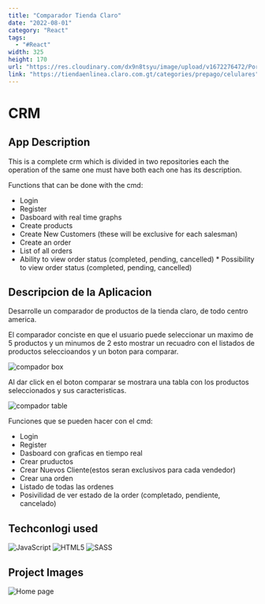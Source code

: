 ```yaml
---
title: "Comparador Tienda Claro"
date: "2022-08-01"
category: "React"
tags:
  - "#React"
width: 325
height: 170
url: "https://res.cloudinary.com/dx9n8tsyu/image/upload/v1672276472/Portafolio/Comparador/Screenshot_from_2022-12-28_17-44-17_npizek.png"
link: "https://tiendaenlinea.claro.com.gt/categories/prepago/celulares"
---
```


# CRM

## App Description

This is a complete crm which is divided in two repositories each the operation of the same one must have both each one has its description.

Functions that can be done with the cmd:

- Login
- Register
- Dasboard with real time graphs
- Create products
- Create New Customers (these will be exclusive for each salesman)
- Create an order
- List of all orders
- Ability to view order status (completed, pending, cancelled) \* Possibility to view order status (completed, pending, cancelled)

## Descripcion de la Aplicacion

Desarrolle un comparador de productos de la tienda claro, de todo centro america.

El comparador conciste en que el usuario puede seleccionar un maximo de 5 productos y un minumos de 2 esto mostrar un recuadro con el listados de productos seleccioandos y un boton para comparar.

![compador box](https://res.cloudinary.com/dx9n8tsyu/image/upload/v1672276471/Portafolio/Comparador/Screenshot_from_2022-12-28_17-44-49_gqnhjt.png)

Al dar click en el boton comparar se mostrara una tabla con los productos seleccionados y sus caracteristicas.

![compador table](https://res.cloudinary.com/dx9n8tsyu/image/upload/v1672276472/Portafolio/Comparador/Screenshot_from_2022-12-28_17-48-09_xyzfb7.png)

Funciones que se pueden hacer con el cmd:

- Login
- Register
- Dasboard con graficas en tiempo real
- Crear pruductos
- Crear Nuevos Cliente(estos seran exclusivos para cada vendedor)
- Crear una orden
- Listado de todas las ordenes
- Posivilidad de ver estado de la order (completado, pendiente, cancelado)

## Techconlogi used

![JavaScript](https://img.shields.io/badge/javascript-%23323330.svg?style=for-the-badge&logo=javascript&logoColor=%23F7DF1E)
![HTML5](https://img.shields.io/badge/html5-%23E34F26.svg?style=for-the-badge&logo=html5&logoColor=white)
![SASS](https://img.shields.io/badge/SASS-hotpink.svg?style=for-the-badge&logo=SASS&logoColor=white)

## Project Images

![Home page](https://res.cloudinary.com/dx9n8tsyu/image/upload/v1672276472/Portafolio/Comparador/Screenshot_from_2022-12-28_17-48-09_xyzfb7.png)
